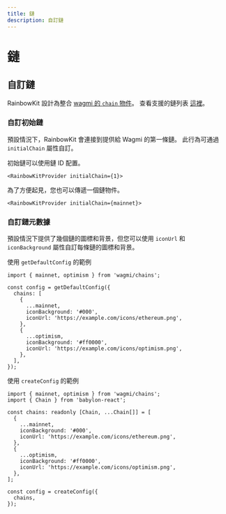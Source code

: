 ```yaml
---
title: 鏈
description: 自訂鏈
---
```


# 鏈

## 自訂鏈

RainbowKit 設計為整合 [wagmi 的 `chain` 物件](https://wagmi.sh/react/chains)。 查看支援的鏈列表 [這裡](https://wagmi.sh/react/chains#supported-chains)。

### 自訂初始鏈

預設情況下，RainbowKit 會連接到提供給 Wagmi 的第一條鏈。 此行為可通過 `initialChain` 屬性自訂。

初始鏈可以使用鏈 ID 配置。

```tsx
<RainbowKitProvider initialChain={1}>
```

為了方便起見，您也可以傳遞一個鏈物件。

```tsx
<RainbowKitProvider initialChain={mainnet}>
```

### 自訂鏈元數據

預設情況下提供了幾個鏈的圖標和背景，但您可以使用 `iconUrl` 和 `iconBackground` 屬性自訂每條鏈的圖標和背景。

使用 `getDefaultConfig` 的範例

```tsx
import { mainnet, optimism } from 'wagmi/chains';

const config = getDefaultConfig({
  chains: [
    {
      ...mainnet,
      iconBackground: '#000',
      iconUrl: 'https://example.com/icons/ethereum.png',
    },
    {
      ...optimism,
      iconBackground: '#ff0000',
      iconUrl: 'https://example.com/icons/optimism.png',
    },
  ],
});
```

使用 `createConfig` 的範例

```tsx
import { mainnet, optimism } from 'wagmi/chains';
import { Chain } from 'babylon-react';

const chains: readonly [Chain, ...Chain[]] = [
  {
    ...mainnet,
    iconBackground: '#000',
    iconUrl: 'https://example.com/icons/ethereum.png',
  },
  {
    ...optimism,
    iconBackground: '#ff0000',
    iconUrl: 'https://example.com/icons/optimism.png',
  },
];

const config = createConfig({
  chains,
});
```
